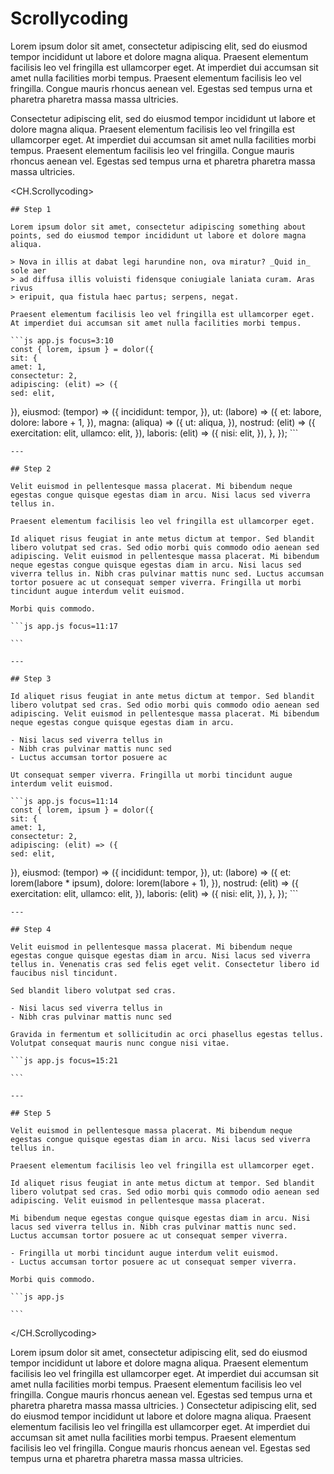 # Scrollycoding

Lorem ipsum dolor sit amet, consectetur adipiscing elit, sed do eiusmod tempor incididunt ut labore et dolore magna aliqua. Praesent elementum facilisis leo vel fringilla est ullamcorper eget. At imperdiet dui accumsan sit amet nulla facilities morbi tempus. Praesent elementum facilisis leo vel fringilla. Congue mauris rhoncus aenean vel. Egestas sed tempus urna et pharetra pharetra massa massa ultricies.

Consectetur adipiscing elit, sed do eiusmod tempor incididunt ut labore et dolore magna aliqua. Praesent elementum facilisis leo vel fringilla est ullamcorper eget. At imperdiet dui accumsan sit amet nulla facilities morbi tempus. Praesent elementum facilisis leo vel fringilla. Congue mauris rhoncus aenean vel. Egestas sed tempus urna et pharetra pharetra massa massa ultricies.

<CH.Scrollycoding>

	## Step 1

	Lorem ipsum dolor sit amet, consectetur adipiscing something about points, sed do eiusmod tempor incididunt ut labore et dolore magna aliqua.

	> Nova in illis at dabat legi harundine non, ova miratur? _Quid in_ sole aer
	> ad diffusa illis voluisti fidensque coniugiale laniata curam. Aras rivus
	> eripuit, qua fistula haec partus; serpens, negat.

	Praesent elementum facilisis leo vel fringilla est ullamcorper eget. At imperdiet dui accumsan sit amet nulla facilities morbi tempus.

	```js app.js focus=3:10
	const { lorem, ipsum } = dolor({
	sit: {
	amet: 1,
	consectetur: 2,
	adipiscing: (elit) => ({
	sed: elit,
}),
	eiusmod: (tempor) => ({
	incididunt: tempor,
}),
	ut: (labore) => ({
	et: labore,
	dolore: labore + 1,
}),
	magna: (aliqua) => ({
	ut: aliqua,
}),
	nostrud: (elit) => ({
	exercitation: elit,
	ullamco: elit,
}),
	laboris: (elit) => ({
	nisi: elit,
}),
},
});
	```

	---

	## Step 2

	Velit euismod in pellentesque massa placerat. Mi bibendum neque egestas congue quisque egestas diam in arcu. Nisi lacus sed viverra tellus in.

	Praesent elementum facilisis leo vel fringilla est ullamcorper eget.

	Id aliquet risus feugiat in ante metus dictum at tempor. Sed blandit libero volutpat sed cras. Sed odio morbi quis commodo odio aenean sed adipiscing. Velit euismod in pellentesque massa placerat. Mi bibendum neque egestas congue quisque egestas diam in arcu. Nisi lacus sed viverra tellus in. Nibh cras pulvinar mattis nunc sed. Luctus accumsan tortor posuere ac ut consequat semper viverra. Fringilla ut morbi tincidunt augue interdum velit euismod.

	Morbi quis commodo.

	```js app.js focus=11:17

	```

	---

	## Step 3

	Id aliquet risus feugiat in ante metus dictum at tempor. Sed blandit libero volutpat sed cras. Sed odio morbi quis commodo odio aenean sed adipiscing. Velit euismod in pellentesque massa placerat. Mi bibendum neque egestas congue quisque egestas diam in arcu.

	- Nisi lacus sed viverra tellus in
	- Nibh cras pulvinar mattis nunc sed
	- Luctus accumsan tortor posuere ac

	Ut consequat semper viverra. Fringilla ut morbi tincidunt augue interdum velit euismod.

	```js app.js focus=11:14
	const { lorem, ipsum } = dolor({
	sit: {
	amet: 1,
	consectetur: 2,
	adipiscing: (elit) => ({
	sed: elit,
}),
	eiusmod: (tempor) => ({
	incididunt: tempor,
}),
	ut: (labore) => ({
	et: lorem(labore * ipsum),
	dolore: lorem(labore + 1),
}),
	nostrud: (elit) => ({
	exercitation: elit,
	ullamco: elit,
}),
	laboris: (elit) => ({
	nisi: elit,
}),
},
});
	```

	---

	## Step 4

	Velit euismod in pellentesque massa placerat. Mi bibendum neque egestas congue quisque egestas diam in arcu. Nisi lacus sed viverra tellus in. Venenatis cras sed felis eget velit. Consectetur libero id faucibus nisl tincidunt.

	Sed blandit libero volutpat sed cras.

	- Nisi lacus sed viverra tellus in
	- Nibh cras pulvinar mattis nunc sed

	Gravida in fermentum et sollicitudin ac orci phasellus egestas tellus. Volutpat consequat mauris nunc congue nisi vitae.

	```js app.js focus=15:21

	```

	---

	## Step 5

	Velit euismod in pellentesque massa placerat. Mi bibendum neque egestas congue quisque egestas diam in arcu. Nisi lacus sed viverra tellus in.

	Praesent elementum facilisis leo vel fringilla est ullamcorper eget.

	Id aliquet risus feugiat in ante metus dictum at tempor. Sed blandit libero volutpat sed cras. Sed odio morbi quis commodo odio aenean sed adipiscing. Velit euismod in pellentesque massa placerat.

	Mi bibendum neque egestas congue quisque egestas diam in arcu. Nisi lacus sed viverra tellus in. Nibh cras pulvinar mattis nunc sed. Luctus accumsan tortor posuere ac ut consequat semper viverra.

	- Fringilla ut morbi tincidunt augue interdum velit euismod.
	- Luctus accumsan tortor posuere ac ut consequat semper viverra.

	Morbi quis commodo.

	```js app.js

	```

</CH.Scrollycoding>

Lorem ipsum dolor sit amet, consectetur adipiscing elit, sed do eiusmod tempor incididunt ut labore et dolore magna aliqua. Praesent elementum facilisis leo vel fringilla est ullamcorper eget. At imperdiet dui accumsan sit amet nulla facilities morbi tempus. Praesent elementum facilisis leo vel fringilla. Congue mauris rhoncus aenean vel. Egestas sed tempus urna et pharetra pharetra massa massa ultricies.
)
Consectetur adipiscing elit, sed do eiusmod tempor incididunt ut labore et dolore magna aliqua. Praesent elementum facilisis leo vel fringilla est ullamcorper eget. At imperdiet dui accumsan sit amet nulla facilities morbi tempus. Praesent elementum facilisis leo vel fringilla. Congue mauris rhoncus aenean vel. Egestas sed tempus urna et pharetra pharetra massa massa ultricies.
